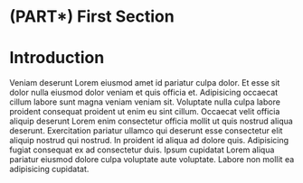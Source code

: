 # (PART\*) First Section

# Introduction

Veniam deserunt Lorem eiusmod amet id pariatur culpa dolor. Et esse sit dolor nulla eiusmod dolor veniam et quis officia et. Adipisicing occaecat cillum labore sunt magna veniam veniam sit. Voluptate nulla culpa labore proident consequat proident ut enim eu sint cillum. Occaecat velit officia aliquip deserunt Lorem enim consectetur officia mollit ut quis nostrud aliqua deserunt. Exercitation pariatur ullamco qui deserunt esse consectetur elit aliquip nostrud qui nostrud. In proident id aliqua ad dolore quis. Adipisicing fugiat consequat ex ad consectetur duis. Ipsum cupidatat Lorem aliqua pariatur eiusmod dolore culpa voluptate aute voluptate. Labore non mollit ea adipisicing cupidatat.